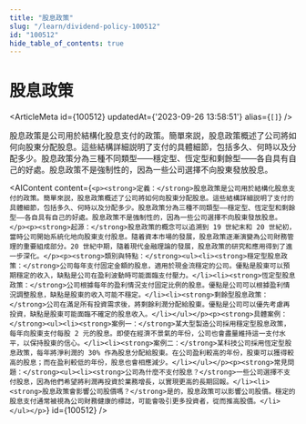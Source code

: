 ```yaml
---
title: "股息政策"
slug: "/learn/dividend-policy-100512"
id: "100512"
hide_table_of_contents: true
---
```



# 股息政策

<ArticleMeta id={100512} updatedAt={'2023-09-26 13:58:51'} alias={`[]`} />
<div className='border-solid border-b border-t-0 my-4 border-[var(--ifm-color-gray-300)]' />

股息政策是公司用於結構化股息支付的政策。簡單來説，股息政策概述了公司將如何向股東分配股息。這些結構詳細説明了支付的具體細節，包括多久、何時以及分配多少。股息政策分為三種不同類型——穩定型、恆定型和剩餘型——各自具有自己的好處。股息政策不是強制性的，因為一些公司選擇不向股東發放股息。

<AIContent content={`<p><strong>定義：</strong>股息政策是公司用於結構化股息支付的政策。簡單來説，股息政策概述了公司將如何向股東分配股息。這些結構詳細説明了支付的具體細節，包括多久、何時以及分配多少。股息政策分為三種不同類型——穩定型、恆定型和剩餘型——各自具有自己的好處。股息政策不是強制性的，因為一些公司選擇不向股東發放股息。</p><p><strong>起源：</strong>股息政策的概念可以追溯到 19 世紀末和 20 世紀初，當時公司開始系統化地向股東支付股息。隨着資本市場的發展，股息政策逐漸演變為公司財務管理的重要組成部分。20 世紀中期，隨着現代金融理論的發展，股息政策的研究和應用得到了進一步深化。</p><p><strong>類別與特點：</strong><ul><li><strong>穩定型股息政策：</strong>公司每年支付固定金額的股息，適用於現金流穩定的公司。優點是股東可以預期穩定的收入，缺點是公司在盈利波動時可能面臨支付壓力。</li><li><strong>恆定型股息政策：</strong>公司根據每年的盈利情況支付固定比例的股息。優點是公司可以根據盈利情況調整股息，缺點是股東的收入可能不穩定。</li><li><strong>剩餘型股息政策：</strong>公司在滿足所有投資需求後，將剩餘利潤分配給股東。優點是公司可以優先考慮再投資，缺點是股東可能面臨不確定的股息收入。</li></ul></p><p><strong>具體案例：</strong><ul><li><strong>案例一：</strong>某大型製造公司採用穩定型股息政策，每年向股東支付每股 2 元的股息。即使在經濟不景氣的年份，公司也會盡量維持這一支付水平，以保持股東的信心。</li><li><strong>案例二：</strong>某科技公司採用恆定型股息政策，每年將淨利潤的 30% 作為股息分配給股東。在公司盈利較高的年份，股東可以獲得較高的股息；而在盈利較低的年份，股息也會相應減少。</li></ul></p><p><strong>常見問題：</strong><ul><li><strong>公司為什麼不支付股息？</strong>一些公司選擇不支付股息，因為他們希望將利潤再投資於業務增長，以實現更高的長期回報。</li><li><strong>股息政策會影響公司股價嗎？</strong>是的，股息政策可以影響公司股價。穩定的股息支付通常被視為公司財務健康的標誌，可能會吸引更多投資者，從而推高股價。</li></ul></p>`} id={100512} />
